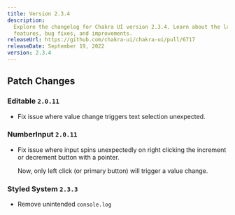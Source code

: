 ```yaml
---
title: Version 2.3.4
description:
  Explore the changelog for Chakra UI version 2.3.4. Learn about the latest
  features, bug fixes, and improvements.
releaseUrl: https://github.com/chakra-ui/chakra-ui/pull/6717
releaseDate: September 19, 2022
version: 2.3.4
---
```


## Patch Changes

### Editable `2.0.11`

- Fix issue where value change triggers text selection unexpected.

### NumberInput `2.0.11`

- Fix issue where input spins unexpectedly on right clicking the increment or
  decrement button with a pointer.

  Now, only left click (or primary button) will trigger a value change.

### Styled System `2.3.3`

- Remove unintended `console.log`
